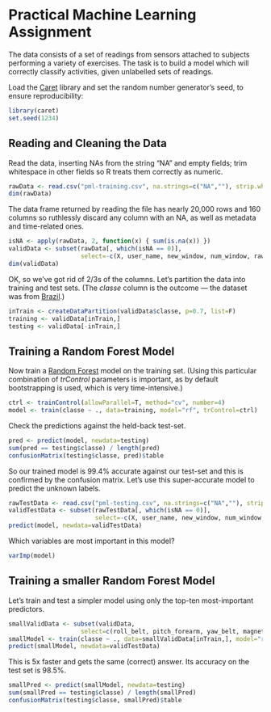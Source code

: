 Practical Machine Learning Assignment
========================================================

The data consists of a set of readings from sensors attached to subjects performing a variety of exercises. The task is to build a model which will correctly classify activities, given unlabelled sets of readings.

Load the [Caret](http://caret.r-forge.r-project.org/) library and set the random number generator's seed, to ensure reproducibility:

```r
library(caret)
set.seed(1234)
```

## Reading and Cleaning the Data
Read the data, inserting NAs from the string "NA" and empty fields; trim whitespace in other fields so R treats them correctly as numeric.

```r
rawData <- read.csv("pml-training.csv", na.strings=c("NA",""), strip.white=T)
dim(rawData)
```

The data frame returned by reading the file has nearly 20,000 rows and 160 columns so ruthlessly discard any column with an NA, as well as metadata and time-related ones.

```r
isNA <- apply(rawData, 2, function(x) { sum(is.na(x)) })
validData <- subset(rawData[, which(isNA == 0)], 
                    select=-c(X, user_name, new_window, num_window, raw_timestamp_part_1, raw_timestamp_part_2, cvtd_timestamp))
dim(validData)
```

OK, so we've got rid of 2/3s of the columns. Let's partition the data into training and test sets. (The *classe* column is the outcome --- the dataset was from [Brazil](http://groupware.les.inf.puc-rio.br/har).)

```r
inTrain <- createDataPartition(validData$classe, p=0.7, list=F)
training <- validData[inTrain,]
testing <- validData[-inTrain,]
```

## Training a Random Forest Model

Now train a [Random Forest](https://en.wikipedia.org/wiki/Random_forest) model on the training set. (Using this particular combination of *trControl* parameters is important, as by default bootstrapping is used, which is very time-intensive.)

```r
ctrl <- trainControl(allowParallel=T, method="cv", number=4)
model <- train(classe ~ ., data=training, model="rf", trControl=ctrl)
```

Check the predictions against the held-back test-set.

```r
pred <- predict(model, newdata=testing)
sum(pred == testing$classe) / length(pred)
confusionMatrix(testing$classe, pred)$table
```

So our trained model is 99.4% accurate against our test-set and this is confirmed by the confusion matrix. Let's use this super-accurate model to predict the unknown labels.

```r
rawTestData <- read.csv("pml-testing.csv", na.strings=c("NA",""), strip.white=T)
validTestData <- subset(rawTestData[, which(isNA == 0)], 
                        select=-c(X, user_name, new_window, num_window, raw_timestamp_part_1, raw_timestamp_part_2, cvtd_timestamp))
predict(model, newdata=validTestData)
```

Which variables are most important in this model?

```r
varImp(model)
```

## Training a smaller Random Forest Model

Let's train and test a simpler model using only the top-ten most-important predictors.

```r
smallValidData <- subset(validData, 
                    select=c(roll_belt, pitch_forearm, yaw_belt, magnet_dumbbell_y, pitch_belt, magnet_dumbbell_z, roll_forearm, accel_dumbbell_y, roll_dumbbell, magnet_dumbbell_x,classe))
smallModel <- train(classe ~ ., data=smallValidData[inTrain,], model="rf", trControl=ctrl)
predict(smallModel, newdata=validTestData)
```

This is 5x faster and gets the same (correct) answer. Its accuracy on the test set is 98.5%.

```r
smallPred <- predict(smallModel, newdata=testing)
sum(smallPred == testing$classe) / length(smallPred)
confusionMatrix(testing$classe, smallPred)$table
```


